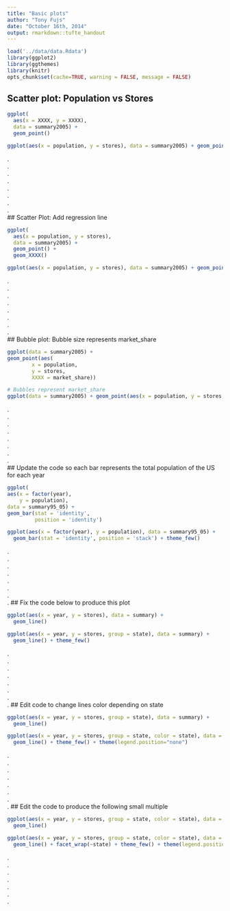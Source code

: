 ```yaml
---
title: "Basic plots"
author: "Tony Fujs"
date: "October 16th, 2014"
output: rmarkdown::tufte_handout
---
```


```r
load('../data/data.Rdata')
library(ggplot2)
library(ggthemes)
library(knitr)
opts_chunk$set(cache=TRUE, warning = FALSE, message = FALSE)
```

## Scatter plot: Population vs Stores
```r
ggplot(
  aes(x = XXXX, y = XXXX),
  data = summary2005) +
  geom_point()
```

```r
ggplot(aes(x = population, y = stores), data = summary2005) + geom_point() + theme_few()
```
.   
.   
.   
.   
.   
.   
.   
.     
## Scatter Plot: Add regression line
```r
ggplot(
  aes(x = population, y = stores), 
  data = summary2005) +
  geom_point() +
  geom_XXXX()
```

```r
ggplot(aes(x = population, y = stores), data = summary2005) + geom_point() + geom_smooth() + theme_few()
```
    
.   
.   
.   
.   
.   
.   
.   
.     
## Bubble plot: Bubble size represents market_share
```r
ggplot(data = summary2005) +
geom_point(aes(
        x = population,
        y = stores,
        XXXX = market_share))
```

```r
# Bubbles represent market_share 
ggplot(data = summary2005) + geom_point(aes(x = population, y = stores, size = market_share)) + theme_few() + theme(legend.position="none")
```
.   
.   
.   
.   
.   
.   
.   
.     
## Update the code so each bar represents the total population of the US for each year
```r
ggplot(
aes(x = factor(year),
    y = population),
data = summary95_05) +
geom_bar(stat = 'identity',
         position = 'identity')
```

```r
ggplot(aes(x = factor(year), y = population), data = summary95_05) +
  geom_bar(stat = 'identity', position = 'stack') + theme_few()
```
.   
.   
.   
.   
.   
.   
.   
.
## Fix the code below to produce this plot
```r
ggplot(aes(x = year, y = stores), data = summary) +
  geom_line()
```

```r
ggplot(aes(x = year, y = stores, group = state), data = summary) +
  geom_line() + theme_few()
```
.   
.   
.   
.   
.   
.   
.  
.
## Edit code to change lines color depending on state
```r
ggplot(aes(x = year, y = stores, group = state), data = summary) +
  geom_line()
```

```r
ggplot(aes(x = year, y = stores, group = state, color = state), data = summary) +
  geom_line() + theme_few() + theme(legend.position="none")
```
.   
.   
.   
.   
.   
.   
.    
.
## Edit the code to produce the following small multiple
```r
ggplot(aes(x = year, y = stores, group = state, color = state), data = summary) +
  geom_line()
```

```r
ggplot(aes(x = year, y = stores, group = state, color = state), data = summary) +
  geom_line() + facet_wrap(~state) + theme_few() + theme(legend.position="none")
```
.   
.   
.   
.   
.   
.   
.     

[^tufte_latex]: https://code.google.com/p/tufte-latex/
[^books_be]: http://www.edwardtufte.com/tufte/books_be










